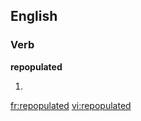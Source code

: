 ==English==

===Verb===
'''repopulated'''

# {{en-past of|repopulate}}

[[fr:repopulated]]
[[vi:repopulated]]
